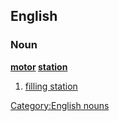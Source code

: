 ==English==
{{wikipedia}}
===Noun===
'''[[motor]] [[station]]'''

# [[filling station]]

[[Category:English nouns]]